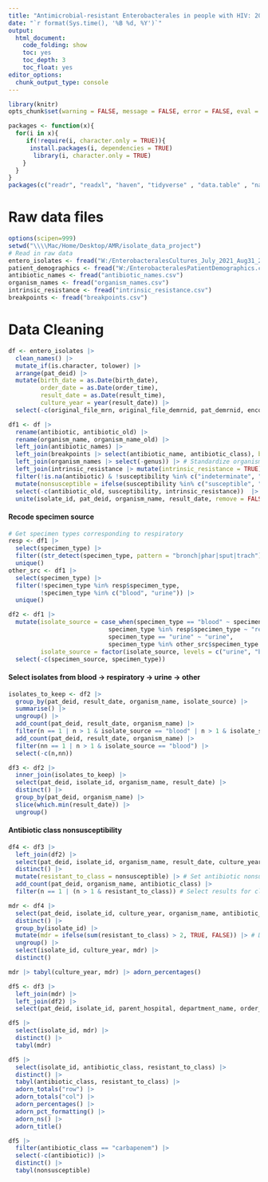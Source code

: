 ---
title: "Antimicrobial-resistant Enterobacterales in people with HIV: 2019-2021"
date: "`r format(Sys.time(), '%B %d, %Y')`"
output:
  html_document:
    code_folding: show
    toc: yes
    toc_depth: 3
    toc_float: yes
editor_options: 
  chunk_output_type: console
---

```{r setup, include=FALSE}
library(knitr)
opts_chunk$set(warning = FALSE, message = FALSE, error = FALSE, eval = TRUE, tidy = TRUE, cache = FALSE)
```

```{r libraries}
packages <- function(x){
  for(i in x){
     if(!require(i, character.only = TRUE)){
      install.packages(i, dependencies = TRUE)
       library(i, character.only = TRUE)
    }
  }
}
packages(c("readr", "readxl", "haven", "tidyverse" , "data.table" , "naniar", "rockchalk", "lubridate", "kableExtra", "DT", "formatR", "zoo", "binom", "plotly", "janitor", "sjlabelled", "Hmisc", "rms", "aod", "sandwich", "lmtest", "tableone", "broom", "gmodels", "arsenal", "investr", "RColorBrewer", "lessR"))
```

# **Raw data files**

```{r raw data files}
options(scipen=999)
setwd("\\\\Mac/Home/Desktop/AMR/isolate_data_project")
# Read in raw data
entero_isolates <- fread("W:/EnterobacteralesCultures_July_2021_Aug31_2023.csv")
patient_demographics <- fread("W:/EnterobacteralesPatientDemographics.csv")
antibiotic_names <- fread("antibiotic_names.csv")
organism_names <- fread("organism_names.csv")
intrinsic_resistance <- fread("intrinsic_resistance.csv")
breakpoints <- fread("breakpoints.csv")
```

# **Data Cleaning**

```{r}
df <- entero_isolates |>
  clean_names() |>
  mutate_if(is.character, tolower) |>
  arrange(pat_deid) |>
  mutate(birth_date = as.Date(birth_date),
         order_date = as.Date(order_time),
         result_date = as.Date(result_time),
         culture_year = year(result_date)) |>
  select(-c(original_file_mrn, original_file_demrnid, pat_demrnid, encounter_deid, organism_group_name, genus, species, abnormal_yn, hide_antibiotic_yn, sensitivity_status, order_time, result_time))

df1 <- df |>
  rename(antibiotic, antibiotic_old) |> 
  rename(organism_name, organism_name_old) |> 
  left_join(antibiotic_names) |>
  left_join(breakpoints |> select(antibiotic_name, antibiotic_class), by = c("antibiotic" = "antibiotic_name")) |> # Standardize antibiotic names
  left_join(organism_names |> select(-genus)) |> # Standardize organism names
  left_join(intrinsic_resistance |> mutate(intrinsic_resistance = TRUE)) |> # Remove intrinsically resistant organism-drug pairs
  filter(!is.na(antibiotic) & !susceptibility %in% c("indeterminate", "no interpretation") & !antibiotic_class %in% c("fosfomycin", "glycopeptide", "lipopeptide", "oxazolidinone") & is.na(intrinsic_resistance)) |>
  mutate(nonsusceptible = ifelse(susceptibility %in% c("susceptible", "susceptible-dose dependent"), FALSE, TRUE)) |> # Define nonsusceptible
  select(-c(antibiotic_old, susceptibility, intrinsic_resistance))  |>
  unite(isolate_id, pat_deid, organism_name, result_date, remove = FALSE) # Create unique isolate ID
```

#### **Recode specimen source**

```{r}
# Get specimen types corresponding to respiratory
resp <- df1 |>
  select(specimen_type) |>
  filter((str_detect(specimen_type, pattern = "bronch|phar|sput|trach"))) |>
  unique()
other_src <- df1 |>
  select(specimen_type) |>
  filter(!specimen_type %in% resp$specimen_type,
         !specimen_type %in% c("blood", "urine")) |>
  unique()

df2 <- df1 |>
  mutate(isolate_source = case_when(specimen_type == "blood" ~ specimen_type,
                            specimen_type %in% resp$specimen_type ~ "resp",
                            specimen_type == "urine" ~ "urine",
                            specimen_type %in% other_src$specimen_type ~ "other"),
         isolate_source = factor(isolate_source, levels = c("urine", "blood", "resp", "other"))) |>
  select(-c(specimen_source, specimen_type))
```

#### **Select isolates from blood -> respiratory -> urine -> other**

```{r}
isolates_to_keep <- df2 |>
  group_by(pat_deid, result_date, organism_name, isolate_source) |>
  summarise() |>
  ungroup() |>
  add_count(pat_deid, result_date, organism_name) |>
  filter(n == 1 | n > 1 & isolate_source == "blood" | n > 1 & isolate_source == "resp") |>
  add_count(pat_deid, result_date, organism_name) |>
  filter(nn == 1 | n > 1 & isolate_source == "blood") |>
  select(-c(n,nn))

df3 <- df2 |>
  inner_join(isolates_to_keep) |>
  select(pat_deid, isolate_id, organism_name, result_date) |>
  distinct() |>
  group_by(pat_deid, organism_name) |>
  slice(which.min(result_date)) |>
  ungroup()
```

#### **Antibiotic class nonsusceptibility**

```{r}
df4 <- df3 |>
  left_join(df2) |>
  select(pat_deid, isolate_id, organism_name, result_date, culture_year, antibiotic, antibiotic_class, nonsusceptible) |>
  distinct() |>
  mutate(resistant_to_class = nonsusceptible) |> # Set antibiotic nonsusceptibility = class resistance
  add_count(pat_deid, organism_name, antibiotic_class) |>
  filter(n == 1 | (n > 1 & resistant_to_class)) # Select results for class resistance

mdr <- df4 |>
  select(pat_deid, isolate_id, culture_year, organism_name, antibiotic_class, resistant_to_class) |>
  distinct() |>
  group_by(isolate_id) |>
  mutate(mdr = ifelse(sum(resistant_to_class) > 2, TRUE, FALSE)) |> # Define MDR
  ungroup() |>
  select(isolate_id, culture_year, mdr) |>
  distinct()

mdr |> tabyl(culture_year, mdr) |> adorn_percentages()

df5 <- df3 |>
  left_join(mdr) |>
  left_join(df2) |>
  select(pat_deid, isolate_id, parent_hospital, department_name, order_date, result_date, culture_year, isolate_source, organism_name, antibiotic, nonsusceptible, antibiotic_class, mdr)
```

```{r}
df5 |> 
  select(isolate_id, mdr) |>
  distinct() |>
  tabyl(mdr)

df5 |>
  select(isolate_id, antibiotic_class, resistant_to_class) |>
  distinct() |>
  tabyl(antibiotic_class, resistant_to_class) |>
  adorn_totals("row") |>
  adorn_totals("col") |>
  adorn_percentages() |>
  adorn_pct_formatting() |>
  adorn_ns() |>
  adorn_title()
```

```{r}
df5 |>
  filter(antibiotic_class == "carbapenem") |>
  select(-c(antibiotic)) |>
  distinct() |>
  tabyl(nonsusceptible)
```








